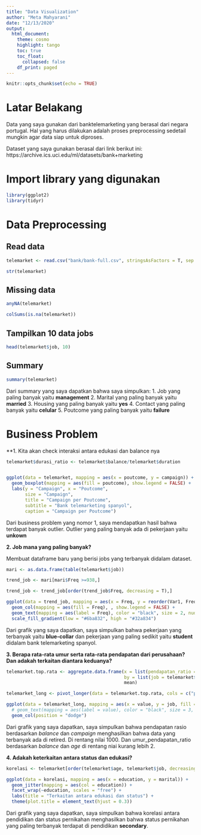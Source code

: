 ---
title: "Data Visualization"
author: "Meta Mahyarani"
date: "12/13/2020"
output: 
  html_document:
    theme: cosmo
    highlight: tango
    toc: true
    toc_float:
      collapsed: false
    df_print: paged
---

```{r setup, include=FALSE}
knitr::opts_chunk$set(echo = TRUE)
```

# Latar Belakang

Data yang saya gunakan dari banktelemarketing yang berasal dari negara portugal. Hal yang harus dilakukan adalah proses preprocessing sedetail mungkin agar data siap untuk diproses.

Dataset yang saya gunakan berasal dari link berikut ini:
https://archive.ics.uci.edu/ml/datasets/bank+marketing


# Import library yang digunakan

```{r}
library(ggplot2)
library(tidyr)
```

# Data Preprocessing

## Read data

```{r}
telemarket <- read.csv("bank/bank-full.csv", stringsAsFactors = T, sep = ";")

str(telemarket)
```
## Missing data

```{r}
anyNA(telemarket)
```

```{r}
colSums(is.na(telemarket))
```

## Tampilkan 10 data jobs
```{r}
head(telemarket$job, 10)
```

## Summary

```{r}
summary(telemarket)
```

Dari summary yang saya dapatkan bahwa saya simpulkan:
1. Job yang paling banyak yaitu **management**
2. Marital yang paling banyak yaitu **married**
3. Housing yang paling banyak yaitu **yes**
4. Contact yang paling banyak yaitu **celular**
5. Poutcome yang paling banyak yaitu **failure**

# Business Problem

**1. Kita akan check interaksi antara edukasi dan balance nya

```{r}
telemarket$durasi_ratio <- telemarket$balance/telemarket$duration


ggplot(data = telemarket, mapping = aes(x = poutcome, y = campaign)) +
  geom_boxplot(mapping = aes(fill = poutcome), show.legend = FALSE) +
  labs(y = "Campaign", x = "Poutcome",
       size = "Campaign",
       title = "Campaign per Poutcome",
       subtitle = "Bank telemarketing spanyol",
       caption = "Campaign per Poutcome")
```

Dari business problem yang nomor 1, saya mendapatkan hasil bahwa terdapat banyak outlier. Outlier yang paling banyak ada di pekerjaan yaitu **unkown**

**2. Job mana yang paling banyak?**

Membuat dataframe baru yang berisi jobs yang terbanyak didalam dataset.

```{r}
mari <- as.data.frame(table(telemarket$job))

trend_job <- mari[mari$Freq >=938,]

trend_job <- trend_job[order(trend_job$Freq, decreasing = T),]
```
```{r}
ggplot(data = trend_job, mapping = aes(x = Freq, y = reorder(Var1, Freq))) +
  geom_col(mapping = aes(fill = Freq), , show.legend = FALSE) +
  geom_text(mapping = aes(label = Freq), color = "black", size = 2, nudge_x = -0.1) +
  scale_fill_gradient(low = "#6ba832", high = "#32a834")
```

Dari grafik yang saya dapatkan, saya simpulkan bahwa pekerjaan yang terbanyak yaitu **blue-collar** dan pekerjaan yang paling sedikit yaitu **student** didalam bank telemarketing spanyol.

**3. Berapa rata-rata umur serta rata-rata pendapatan dari perusahaan? Dan adakah terkaitan diantara keduanya?**

```{r}
telemarket.top.rata <- aggregate.data.frame(x = list(pendapatan_ratio = telemarket$balance/telemarket$campaign, umur_pendapatan_ratio = telemarket$balance/telemarket$age),
                                            by = list(job = telemarket$job),
                                            mean)
```

```{r}
telemarket_long <- pivot_longer(data = telemarket.top.rata, cols = c("pendapatan_ratio", "umur_pendapatan_ratio"))
```

```{r}
ggplot(data = telemarket_long, mapping = aes(x = value, y = job, fill = name)) +
  # geom_text(mapping = aes(label = value), color = "black", size = 3, nudge_x = -0.3) +
  geom_col(position = "dodge")
```
Dari grafik yang saya dapatkan, saya simpulkan bahwa pendapatan rasio berdasarkan *balance* dan *campaign* menghasilkan bahwa data yang terbanyak ada di retired. Di rentang nilai 1000. Dan umur_pendapatan_ratio berdasarkan *balance* dan *age* di rentang niai kurang lebih 2. 

**4. Adakah keterkaitan antara status dan edukasi?** 

```{r}
korelasi <- telemarket[order(telemarket$age, telemarket$job, decreasing = T),]
```

```{r}
ggplot(data = korelasi, mapping = aes(x = education, y = marital)) +
  geom_jitter(mapping = aes(col = education)) +
  facet_wrap(~education, scales = "free") +
  labs(title = "Terkaitan antara edukasi dan status") +
  theme(plot.title = element_text(hjust = 0.3))
```

Dari grafik yang saya dapatkan, saya simpulkan bahwa korelasi antara pendidikan dan status pernikahan menghasilkan bahwa status pernikahan yang paling terbanyak terdapat di pendidikan **secondary**.